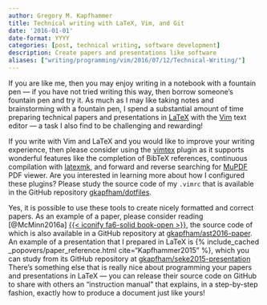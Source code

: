```yaml
---
author: Gregory M. Kapfhammer
title: Technical writing with LaTeX, Vim, and Git
date: '2016-01-01'
date-format: YYYY
categories: [post, technical writing, software development]
description: Create papers and presentations like software
aliases: ["writing/programming/vim/2016/07/12/Technical-Writing/"]
---
```


If you are like me, then you may enjoy writing in a notebook with a fountain pen
&mdash; if you have not tried writing this way, then borrow someone's fountain
pen and try it. As much as I may like taking notes and brainstorming with a
fountain pen, I spend a substantial amount of time preparing technical
papers and presentations in [LaTeX](http://www.latex-project.org/) with the
[Vim](http://www.vim.org/) text editor &mdash; a task I also find to be
challenging and rewarding!

If you write with Vim and LaTeX and you would like to improve your writing
experience, then please consider using the
[vimtex](https://github.com/lervag/vimtex) plugin as it supports wonderful
features like the completion of BibTeX references, continuous compilation with
[latexmk](http://users.phys.psu.edu/~collins/software/latexmk-jcc/), and forward
and reverse searching for [MuPDF](http://mupdf.com/) PDF viewer. Are you
interested in learning more about how I configured these plugins? Please study
the source code of my `.vimrc` that is available in the GitHub repository
[gkapfham/dotfiles](https://github.com/gkapfham/dotfiles).

Yes, it is possible to use these tools to create nicely formatted and correct
papers. As an example of a paper, please consider reading [@McMinn2016a] [{{<
iconify fa6-solid book-open
>}}](/research/papers/mcminn2016a/index.qmd), the source code of which
is also available in a GitHub repository at <a
  href="https://github.com/gkapfham/ast2016-paper">gkapfham/ast2016-paper</a>. An
example of a presentation that I prepared in LaTeX is {% include_cached
_popovers/paper_reference.html cite="Kapfhammer2015" %}, which you can study
from its GitHub repository at <a
  href="https://github.com/gkapfham/seke2015-presentation">gkapfham/seke2015-presentation</a>
There's something else that is really nice about programming your papers and
presentations in LaTeX &mdash; you can release their source code on GitHub to
share with others an "instruction manual" that explains, in a step-by-step
fashion, exactly how to produce a document just like yours!

